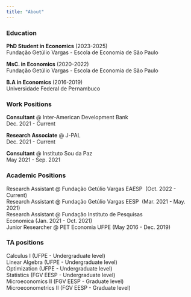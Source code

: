 ---
title: "About"
---

### Education

**PhD Student in Economics** (2023-2025) <br> Fundação Getúlio Vargas - Escola de Economia de São Paulo

**MsC. in Economics** (2020-2022) <br> Fundação Getúlio Vargas - Escola de Economia de São Paulo

**B.A in Economics** (2016-2019) <br> Universidade Federal de Pernambuco

### Work Positions

**Consultant** \@ Inter-American Development Bank\
Dec. 2021 - Current

**Research Associate** \@ J-PAL\
Dec. 2021 - Current

**Consultant** \@ Instituto Sou da Paz\
May 2021 - Sep. 2021

### Academic Positions

Research Assistant \@ Fundação Getúlio Vargas EAESP  (Oct. 2022 - Current) <br> Research Assistant \@ Fundação Getúlio Vargas EESP  (Mar. 2021 - May. 2021) <br> Research Assistant \@ Fundação Instituto de Pesquisas Economica (Jan. 2021 - Oct. 2021)<br> Junior Researcher \@ PET Economia UFPE (May 2016 - Dec. 2019)

### TA positions

Calculus I (UFPE - Undergraduate level) <br> Linear Algebra (UFPE - Undergraduate level) <br> Optimization (UFPE - Undergraduate level) <br> Statistics (FGV EESP - Undergraduate level) <br> Microeconomics II (FGV EESP - Graduate level) <br> Microeconometrics II (FGV EESP - Graduate level)

### 
